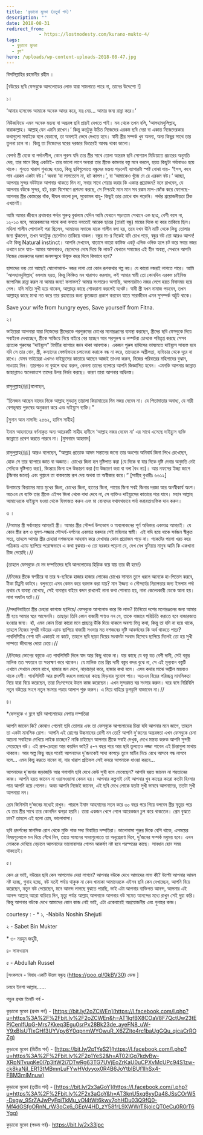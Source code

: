 ```yaml
---
title: 'কুড়ানো মুক্তো (চতুর্থ পর্ব)'
description: ""
date: 2018-08-31
redirect_from: 
            - https://lostmodesty.com/kurano-mukto-4/
tags: 
  - কুড়ানো মুক্তো
  - ব্লগ"
hero: /uploads/wp-content-uploads-2018-08-47.jpg
---
```

বিসমিল্লাহির রহমানীর রহীম ।

\[বউয়ের ছবি ফেসবুকে আপলোডের লোভ যারা সামলাতে পারে না, তাদের উদ্দেশ্যে !]

১।

‘আমার হাসবেন্ড আমাকে অনেক আদর করে, যত্ন নেয়... আমার জন্য রান্না করে।’

নিউজফিডে এমন অনেক মন্তব্য বা অন্তরঙ্গ ছবি প্রায়ই দেখতে পাই। মন থেকে তখন বলি, ‘আলহামদুলিল্লাহ্‌, বারাকাল্লাহ। আল্লাহ্‌ যেন এমনি রাখেন।’ কিন্তু কতটুকু উচিত নিজেদের এরকম ছবি দেয়া বা একান্ত নিজেদেরকার কথাগুলো সবাইকে বলে বেড়ানো, তা অবশ্যই ভেবে দেখতে হবে। স্বামী স্ত্রীর সম্পর্ক খুব অনন্য, অন্য কিছুর সাথে তার তুলনা চলে না। কিন্তু তা নিজেদের ঘরের দরজার ভিতরেই আবদ্ধ থাকা ভালো।

বেপর্দা স্ত্রী হোক বা পর্দানশীল, কোন পুরুষ যদি তার স্ত্রীর সাথে তোলা অন্তরঙ্গ ছবি সোশ্যাল মিডিয়াতে প্রচারের অনুমতি দেয়, তার মানে কিন্তু একটাই- তার ভালো লাগে অন্যরা তার স্ত্রীকে কামনার বস্তু মনে করলে, হয়ত কিছুটা গর্ববোধও হয়ে থাকে। শুনতে খারাপ শুনাচ্ছে হয়ত, কিন্তু ছবিগুলোতে বন্ধুদের মন্তব্য পড়লেই ব্যাপারটা স্পষ্ট বোঝা যায়- ‘ইসস, কবে পাব এরকম একটা বউ।’ অথবা ‘যা লাগতেসে না, হট কাপল।’, বা ‘আমাকেও খুঁজে দে রে এরকম বউ।’ আচ্ছা, আপনার সুন্দর বউটাকে আপনার থাকতে দিন না, সবার সাথে শেয়ার করার কি একান্ত প্রয়োজন? মনে রাখবেন, যে আপনার বউকে সুন্দর, হট, চরম বিশেষণে প্রশংসা করছে, সে নিশ্চয়ই মনে মনে সব রকম মাপ-জোঁক করে ফেলেছে- আপনার স্ত্রীর কোমরের বাঁক, দীঘল কালো চুল, সুকোমল বাহু- কিছুই তার চোখে বাদ পড়েনি। পর্দার প্রয়োজনীয়তা ঠিক এখানেই।

আমি আমার জীবনে প্রথমবার পর্দার গুরুত্ব বুঝলাম যেদিন আমি যেখানে পড়াতাম সেখানে এক ছাত্র, বেশী বয়স না, ১২-১৩ হবে, আরেকজনের সাথে কথা বলতে বলতেই আরেক ছাত্রর (তারই বন্ধু) মায়ের দিকে হা করে তাকিয়ে ছিল। মহিলা শালীন পোশাকই পরা ছিলেন, আমাদের সমাজে যাকে শালীন বলা হয়, তবে যখন উনি মাটি থেকে কিছু তোলার জন্য ঝুঁকলেন, তখন অতটুকু ছেলেটাও তাকিয়ে থাকল। বন্ধুর মা-র দিকেই যদি চোখ পড়ে, বন্ধুর বউ তো আরও আপন! এটা কিন্তু Natural instinct। আপনি দেখবেন, বাতাসে কারো কামিজ একটু এদিক ওদিক হলে চট করে সবার নজর ওখানে চলে যায়- আমার আপনারও, ছেলেদের দোষ দিয়ে কি লাভ? যেখানে সমাজের এই হীন অবস্থা, সেখানে আপনি নিজের বেডরুমের দরজা জনসম্মুখে উন্মুক্ত করে দিলে কিভাবে হবে?

হাসাদের ভয় তো আছেই ষোলোআনা- নজর লাগা তো কোন রূপকথার গল্প নয়। যে কারো নজরই লাগতে পারে। আমি ‘আলহামদুলিল্লাহ্‌’ বললাম হয়ত, কিন্তু কিঞ্চিত মন খারাপও করলাম, কই আমার স্বামী তো কোনদিন এরকম চাইনিজ জাপানিজ রান্না করল না আমার জন্য! ফলাফল? আমার সংসারেও অশান্তি, আপনারটাও নজর লেগে হয়ত বিষাদময় হয়ে গেল। যদি সত্যি সুখী হয়ে থাকেন, আল্লাহ্‌র কাছে শোকরানা করলেই যথেষ্ট। স্বামী স্ত্রী যখন নামাজ পড়বেন, তখন আল্লাহ্‌র কাছে মাথা নত করে তার রহমতের জন্য কৃতজ্ঞতা প্রকাশ করবেন যাতে সারাজীবন এমন সুসম্পর্ক অটুট থাকে।

Save your wife from hungry eyes, Save yourself from Fitna.

২।

ভাইয়েরা আপনারা যারা নিজেদের স্ত্রীদেরকে পরপুরুষের চোখের মনোরঞ্জনের ব্যবস্থা করছেন, স্ত্রীদের ছবি ফেসবুকে দিয়ে সবাইকে দেখাচ্ছেন, স্ত্রীকে সাজিয়ে নিয়ে বাইরে বের হচ্ছেন আর পরপুরুষ ও লম্পটরা চোখকে পরিতৃপ্ত করছে সেসব প্রত্যেক পুরুষের “দাইয়্যুস” টার্মটির ব্যাপারে জ্ঞান থাকা আবশ্যক। একজন পুরুষ হাদিসের ভাষ্যমতে দাইয়্যুস সাব্যস্ত হবে যদি সে তার বোন, স্ত্রী, কন্যাদের বেপর্দাভাবে চলাফেরা করাকে বন্ধ না করে, তাদেরকে অশ্লীলতা, ব্যভিচার থেকে দূরে না রাখে। যেসব ভাইয়েরা এখনও দাইয়্যুসের কাতারে আছেন আজই তাওবা করুন, নিজের পরিবারের মহিলাদের বুঝান, দাওয়াহ দিন। তারপরও না বুঝলে বাধ্য করুন, কেননা তাদের ব্যাপারে আপনি জিজ্ঞাসিত হবেন। এমনকি আপনার জান্নাত জাহান্নামও অনেকাংশে তাদের উপর নির্ভর করছে। কারণ তারা আপনার অধিনস্ত।

রাসুলুল্লাহ(ﷺ)বলেছেন,

“তিনজন আছেন যাদের দিকে আল্লাহ সুবহানু তায়ালা কিয়ামাতের দিন নজর দেবেন না। যে পিতামাতার অবাধ্য, যে নারী বেশভূষায় পুরুষের অনুকরণ করে এবং দাইয়্যুস ব্যক্তি।”

\[সুনান আন নাসাঈ: ২৫৬২, হাদিস সাহীহ]

ইমাম আহমাদের বর্ণনাকৃত অন্য আরেকটি সাহীহ হাদীসে ‘আল্লাহ নজর দেবেন না’ এর সাথে এসেছে দাইয়্যুস ব্যক্তি জান্নাতে প্রবেশ করতে পারবে না। \[মুসনাদে আহমাদ]

রাসুলুল্লাহ(ﷺ) আরও বলেছেন, “আল্লাহ প্রত্যেক আদম সন্তানের জন্যে তার অংশের অনিবার্য জিনা লিখে রেখেছেন, হোক সে তার ব্যাপারে জ্ঞাত বা অজ্ঞাত। চোখের জিনা হল দৃষ্টিপাত করা (যে দিকে বা যার দিকে দৃষ্টি দেবার অনুমতি নেই সেদিকে দৃষ্টিপাত করা), জিহ্বার জিনা হল উচ্চারণ করা (যা উচ্চারণ করা বা বলা বৈধ নয়)। আর নফসের ইচ্ছা জাগে (জিনার জন্যে) এবং গুপ্তাংগ তা বাস্তবতায় রূপ দেয় অথবা তা অস্বীকার করে।“ \[সাহীহ বুখারীঃ ৬৬১২]

উলামায়ে কিরামের মতে মুখের জিনা, চোখের জিনা, হাতের জিনা, পায়ের জিনা সবই জিনার দরজা আর অনস্বীকার্য অংশ। অতএব যে ব্যক্তি তার স্ত্রীকে এইসব জিনা থেকে বাধা দেবে না, সে ব্যক্তিও দাইয়্যুসের কাতারে পরে যাবে। মহান আল্লাহ আমাদেরকে দাইয়্যুস হওয়া থেকে হিফাজত করুন এবং মা বোনদের যথাযথভাবে পর্দা করারতাওফিক দান করুন।

৩ ।

//আমার স্ত্রী সর্বাবস্থায় আমারই স্ত্রী। আমার স্ত্রীর সৌন্দর্য উপভোগ ও অবলোকনের পূর্ণ অধিকার একমাত্র আমারই। যে কোন স্ত্রীর রূপ ও ভূষণ-সজ্জার সৌন্দর্য-দর্শনের একমাত্র হকদার সেই মহিলার স্বামী। এই যদি হয়ে থাকে সর্বজন স্বীকৃত সত্য, তাহলে আমার স্ত্রীর চেহারা দশজনকে আহবান করে দেখাবার কোন প্রয়োজন পড়ে না। পকেটের পয়সা খরচ করে পত্রিকায় এ্যাড ছাপিয়ে পরোহ্মভাবে এ কথা বুঝবার-ও তো দরকার পড়েনা যে, দেখ দেখ দুনিয়ার মানুষ আমি কি একখানা চীজ পেয়েছি।//

(তাহলে ফেসবুকে যে নব দম্পতিদের ছবি আপলোডের হিড়িক বয়ে যায় তার কী হবে!)

//নিজের স্ত্রীকে স্বশরীরে বা তার স্ব-ছবিকে হাজার হাজার লোকের চোখের সামনে তুলে ধরলে অনেকে হা-পিত্তেস করবে, টীকা টিপ্পনী কাটবে। বলুনতো এসব কেমন করে বরদাস্ত করা যায়? মান ইজ্জত ও সৌন্দর্যের নিরাপত্তার জন্য ইসলাম পর্দা প্রথার যে ব্যবস্থা রেখেছে, সেই ব্যবস্থার বাইরে কদম রাখলেই নানা কথা শোনতে হয়, নানা কেলেংকারী ডেকে আনা হয়। নানা অঘটন ঘটে।//

//সদ্যবিবাহিতা স্ত্রীর চেহারা কাগজে ছাপিয়ে/ ফেসবুকে আপলোড করে কি লাভ? তিনিতো দশের মনোরঞ্জনের জন্য আমার স্ত্রী হয়ে আমার ঘরে আসেননি। তাছাড়া তিনি কোন বাজারী পণ্যও নন যে, তাকে বাজারে পরিচিতি করাতে হবে বাজারজাত হওয়ার জন্য। হাঁ, এমন কোন চিন্তা কারো মনে প্রচ্ছন্নে উঁকি দিয়ে থাকলে অবশ্য ভিন্ন কথা, কিন্তু তা যদি না হয়ে থাকে, তাহলে নিজের সুন্দরী বউয়ের এ্যাড ছাপিয়ে বাজারী সওদার মত দশজনের দৃষ্টি আকর্ষনের কি অর্থ থাকতে পারে? পাবলিসিটির নেশা যদি একান্তই না কাটে, তাহলে ছবি ছাড়া বিয়ের সংবাদটা সংবাদ হিসেবে ছাপিয়ে দিলেই তো হয় সুখী দাম্পত্য জীবনের দোয়া চেয়ে।//

//নিজের ভোগের বস্তুকে এত পাবলিসিটি দিলে স্বাদ আর কিছু থাকে না। যার কাছে যে বস্তু যত বেশী দামী, সেই বস্তুর মালিক তত সযতনে তা সংরহ্মণ করে থাকেন। যে মালিক তার প্রিয় দামী বস্তুর কদর বুঝে না, সে এই মূল্যবান বস্তুটি এখানে সেখানে ফেলে রাখে, হাজার জন দেখে, নাড়াচাড়া করে, হাজার কথা বলে। এসব কথার মাঝে অশ্লীল মন্তব্যও থাকে বেশী। পাবলিসিটি আর প্রদর্শনী করলে মস্তানেরা কাছে ভিড়বার সুযোগ পায়। অতএব বিয়ের পরিচ্ছন্ন মানসিকতা নিয়ে যারা বিয়ে করেছেন, তারা নিঃসন্দেহে উত্তম কাজ করেছেন। এখন সুন্দরমত ঘর সংসার করুন। ঘরে বসে নিরিবিলি নতুন বউয়ের সংগে নতুন সংসার গড়ার আলাপ শুরু করুন। এ নিয়ে বাহিরে ডুগডুগি বাজাবেন না।//

৪।

\*ফেসবুকে ও ব্লগে ছবি আপলোডের নেশায় দম্পতিরা

আপনি জানেন কি? কোথাও গেলেই ছবি তোলার এবং তা ফেসবুকে আপলোডের চিন্তা যদি আপনার মনে জাগে, তাহলে তা একটা মানসিক রোগ। আপনি এই রোগের উচ্চমানের রোগী নন তো? আপনি দু'জনের অন্তরঙ্গতা এখন ফেসবুকে চেনা অচেনা সবাইকে দেখিয়ে লাইক চাচ্ছেন? নাকি চাইছেন আপনার স্ত্রীকে সবাই দেখুক, দেখে মন্তব্য করুক আপনি সুন্দরী পেয়েছেন বউ। এই রূপ-চেহারা আর কয়দিন ভাই? ৫-৭ বছর পরে আর ছবি তুলতেও লজ্জা পাবেন এই চিন্তাগুলা মাথায় থাকলে। আর অল্প কিছু বছর পরেই আপনাদের দু'জনকেই সাদা কাপড়ে তুলে মাটির নিচে রেখে আসবে গন্ধ লাগবে বলে... এমন কিছু করতে যাবেন না, যার খারাপ প্রতিফল সেই কবরে আপনাকে ধাওয়া করবে...

আপনাদের দু'জনার জড়াজড়ি আর গলাগলি ছবি দেখে কেউ সুখী বলে ভেবেছেন? আপনি হয়ত জানেন না শয়তানের কাজ। আপনি হয়ত জানেন না ওয়াসওয়াসা কেমন হয়। আপনার কল্পনাই নেই আপনার খুব কাছের কারো কতটা হিংসার পাত্র আপনি হয়ে গেলেন। অথচ আপনি নিজেই জানেন, এই ছবি দেখে লোকে যতটা সুখী ভাববে আপনাদের, ততটা সুখী আপনারা নন।

প্রেম জিনিসটা দু'জনের মধ্যেই রাখুন। পারলে ইমাম আহমাদের মতন করে ৩০ বছর পরে গিয়ে বলবেন স্ত্রীর মৃত্যুর পরে যে তার স্ত্রীর সাথে তার কোনদিন ঝগড়া হয়নি। তারা একজন খেপে গেলে আরেকজন চুপ করে থাকতেন। প্রেম বুঝতে চান? তাহলে এই হলো প্রেম, ভালোবাসা।

ছবি প্রদর্শনের মানসিক রোগ থেকে মুক্তি পাক সদ্য বিবাহিত দম্পতিরা। ভালোবাসা শুরুর দিকে বেশি থাকে, এসময়ের বিষয়গুলোকে মন দিয়ে গেঁথে নিন, তাতে সামনের সময়গুলোতে তা অনুপ্রেরণা দিবে, দু'জনের সম্পর্ক মধুময় হবে। এখন লোককে দেখিয়ে বেড়ালে আপনাদের ভালোবাসার গোপন আকর্ষণ নষ্ট হবে পরস্পরের কাছে। সাবধান হোন সময় থাকতেই।

৫।

কেন রে ভাই, বউয়ের ছবি কেন আপলোড দেয়া লাগবে? আপনার বউকে দেখে আমাদের লাভ কী? উল্টো আপনার আমল নষ্ট হচ্ছে, গুনাহ হচ্ছে, বউ যতই পর্দায় থাকুক না কেন খামাকা আমাদেরকে এইসব ছবি কেন দেখাচ্ছেন, আপনি বিয়ে করেছেন, নতুন বউ পেয়েছেন, মনে আনন্দ লাগছে বুঝতে পারছি, ভাই এটা আপনার ব্যক্তিগত আনন্দ, আপনার এই আনন্দ আল্লাহ্‌ আরো বাড়িয়ে দিন, মৃত্যু পর্যন্ত আল্লাহ্‌ আপনাকে আপনার বউ সমেত আনন্দের মধ্যে রাখুন সেই দুয়া করি। কিন্তু আপনার বউকে দেখে আমাদের কোন কাজ নেই ভাই, এটা একেবারেই অপ্রয়োজনীয় এবং গুনাহর কাজ।

courtesy : - \* ১, -Nabila Noshin Shejuti

২ - Sabet Bin Mukter

\* ৩- মরহুম জহুরী,

৪- সাফওয়ান

৫ - Abdullah Russel

\[সংকলনে - বিবাহ একটি উত্তম বন্ধুত্ব (https://goo.gl/0kBV30) ডেস্ক ]

চলবে ইনশা আল্লাহ......

পড়ুন প্রথম তিনটি পর্ব -

কুড়ানো মুক্তো (প্রথম পর্ব) - [https://bit.ly/2oZCWEn](https://l.facebook.com/l.php?u=https%3A%2F%2Fbit.ly%2F2oZCWEn&h=AT1lgfBX8COaV8F7QctUw23tEPiCenlfUpG-Mrs7Kkeq3Egu0srPx28Bk23de_ayeFN8_uW-Y9xBIsUTIxGHf3UYVpy6Y0qpnmWYOwuR_X6ZZlto4rc1baUgGQu_qicaCrROZg)

কুড়ানো মুক্তো (দ্বিতীয় পর্ব) - [https://bit.ly/2p1YeS2](https://l.facebook.com/l.php?u=https%3A%2F%2Fbit.ly%2F2p1YeS2&h=AT02lGg7kdyBw-XRpNTvuqKe0l7p3ltW2i7DTwRg63TG7UVjEoZrKaU0uCPXvMcUPc94S1zw-ck8kaNjI_ER13tMBmnLuFYwHVdyyox0R4B6JoYtbIBUf1IhSx4-FBM3mlMnuw)

কুড়ানো মুক্তো (তৃতীয় পর্ব) - [https://bit.ly/2x3aGoY](https://l.facebook.com/l.php?u=https%3A%2F%2Fbit.ly%2F2x3aGoY&h=AT3knU5xq6yyDa48JSsCOrW5-Dxgw_9SrZAJwPyFpiTkMu_vOl4tWt6kwy7ohHDu03Q9fQ0-Mf4dGSfgORnN_rW3oCx6_GEpV4HD_zY58frL9XWWrT8jolcQT0eCu0R0rT6Ygg)

কুড়ানো মুক্তো (পঞ্চম পর্ব)- <https://bit.ly/2x33lpc>
